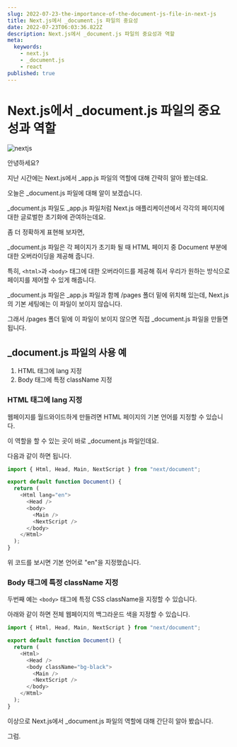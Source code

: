 ```yaml
---
slug: 2022-07-23-the-importance-of-the-document-js-file-in-next-js
title: Next.js에서 _document.js 파일의 중요성
date: 2022-07-23T06:03:36.822Z
description: Next.js에서 _document.js 파일의 중요성과 역할
meta:
  keywords:
    - next.js
    - _document.js
    - react
published: true
---
```


# Next.js에서 _document.js 파일의 중요성과 역할

![nextjs](https://blogger.googleusercontent.com/img/a/AVvXsEgSSZAE7sO_Xxeg4L1Da35M2iAgmEcnsyML8l8ps-9Lv-J5abeVMsyeUqTvD2U5bK9MX8c2ar9m9SWBbowPD3Kb7EE9m4qtQmp4v6lF7LR6PSNNtm-DjLGdjaebdIyRWlTVlQdnmIunoWJxASQltkr6B2-OnUpL978ybjbXTVI8RTTBHd0JzDywDX-h)

안녕하세요?

지난 시간에는 Next.js에서 _app.js 파일의 역할에 대해 간략히 알아 봤는데요.

오늘은 _document.js 파일에 대해 알이 보겠습니다.

_document.js 파일도 _app.js 파일처럼 Next.js 애플리케이션에서 각각의 페이지에 대한 글로벌한 초기화에 관여하는데요.

좀 더 정확하게 표현해 보자면,

_document.js 파일은 각 페이지가 초기화 될 때 HTML 페이지 중 Document 부분에 대한 오버라이딩을 제공해 줍니다.

특히, `<html>`과 `<body>` 태그에 대한 오버라이드를 제공해 줘서 우리가 원하는 방식으로 페이지를 제어할 수 있게 해줍니다.

_document.js 파일은 _app.js 파일과 함께 /pages 폴더 밑에 위치해 있는데, Next.js의 기본 세팅에는 이 파일이 보이지 않습니다.

그래서 /pages 폴더 밑에 이 파일이 보이지 않으면 직접 _document.js 파일을 만들면 됩니다.

## _document.js 파일의 사용 예

1. HTML 태그에 lang 지정
2. Body 태그에 특정 className 지정


### HTML 태그에 lang 지정

웹페이지를 월드와이드하게 만들려면 HTML 페이지의 기본 언어를 지정할 수 있습니다.

이 역할을 할 수 있는 곳이 바로 _document.js 파일인데요.

다음과 같이 하면 됩니다.

```js
import { Html, Head, Main, NextScript } from "next/document";

export default function Document() {
  return (
    <Html lang="en">
      <Head />
      <body>
        <Main />
        <NextScript />
      </body>
    </Html>
  );
}
```

위 코드를 보시면 기본 언어로 "en"을 지정했습니다.

### Body 태그에 특정 className 지정

두번째 예는 `<body>` 태그에 특정 CSS className을 지정할 수 있습니다.

아래와 같이 하면 전체 웹페이지의 백그라운드 색을 지정할 수 있습니다.

```js
import { Html, Head, Main, NextScript } from "next/document";

export default function Document() {
  return (
    <Html>
      <Head />
      <body className="bg-black">
        <Main />
        <NextScript />
      </body>
    </Html>
  );
}
```

이상으로 Next.js에서 _document.js 파일의 역할에 대해 간단히 알아 봤습니다.

그럼.
